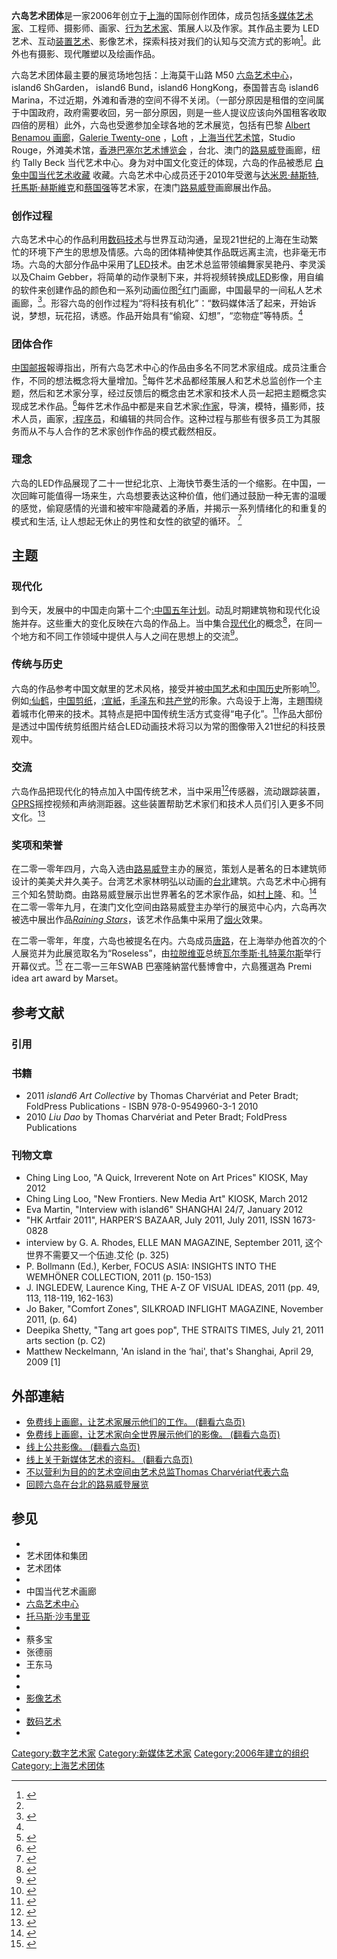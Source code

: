 {{mergeto|六島藝術中心}}
{{Infobox artist
|bgcolour      = #6495ED
|name          = 六岛艺术团体
|image         = Calligraphy 六島.svg
|caption       = 六岛艺术团体
|imagesize     = 200px
|birthname     = {{CHN}}[[上海|上海]]
|birthdate     = {{Birth date|2006|04|01}}
|deathdate     = 
|deathplace    = 
|nationality   = {{PRC}}
|field         = {{tsl|en|Electronic Art|电子艺术}}, [[数字艺术|数码艺术]], {{tsl|en|New media art|多媒体艺术}}
|Years_active  = 2006 - 现今
|works         = 
|patrons       = 
|influenced by = {{tsl|en|Jon Kessler|Jon Kessler}}, {{tsl|en|Garry Hill|Garry Hill}}, {{tsl|en|Jenny Holzer|Jenny Holzer}}, {{tsl|en|Ken Rinaldo|Ken Rinaldo}}
|awards        = 
}}

'''六岛艺术团体'''是一家2006年创立于[[上海|上海]]的国际{{tsl|en|Electronic art|电子艺术}}创作团体，成员包括[[多媒体|多媒体艺术家]]、工程师、摄影师、画家、[[:行为艺术|行为艺术家]]、策展人以及作家。其作品主要为 LED 艺术、互动[[:裝置藝術|装置艺术]]、影像艺术，探索科技对我们的认知与交流方式的影响<ref name="#1">{{cite web |first=Sebastian |last=Campion |title=What you buy is almost what you get |url=http://www.guerrilla-innovation.com/archives/2005/02/000313.php |date=February 15, 2005 |accessdate=2009-05-05 |archive-date=2019-05-13 |archive-url=https://web.archive.org/web/20190513041057/http://www.guerrilla-innovation.com/archives/2005/02/000313.php |dead-url=no }}</ref>。此外也有摄影、现代雕塑以及绘画作品。

六岛艺术团体最主要的展览场地包括：上海莫干山路 M50 [[六岛艺术中心|六岛艺术中心]]，island6 ShGarden， island6 Bund，island6 HongKong，泰国普吉岛 island6 Marina，不过近期，外滩和香港的空间不得不关闭。（一部分原因是租借的空间属于中国政府，政府需要收回，另一部分原因，则是一些人提议应该向外国租客收取四倍的房租）此外，六岛也受邀参加全球各地的艺术展览，包括有巴黎 [http://www.benamou.net Albert Benamou 画廊]{{Wayback|url=http://www.benamou.net/ |date=20190617054531 }}，[http://www.galerietwentyone.com/ Galerie Twenty-one] {{Wayback|url=http://www.galerietwentyone.com/ |date=20201031223104 }}，[http://www.loftparis.net/  Loft] {{Wayback|url=http://www.loftparis.net/ |date=20120116222152 }}，[http://www.mocashanghai.org/ 上海当代艺术馆]{{Wayback|url=http://www.mocashanghai.org/ |date=20110425045841 }}，Studio Rouge，外滩美术馆，[https://www.artbasel.com/zh-CN/Hong-Kong/ 香港巴塞尔艺术博览会] {{Wayback|url=https://www.artbasel.com/zh-CN/Hong-Kong/ |date=20150630003940 }}，台北、澳门的[[路易威登|路易威登]]画廊，纽约 Tally Beck 当代艺术中心。身为对中国文化变迁的体现，六岛的作品被悉尼 [http://www.whiterabbitcollection.org/ 白兔中国当代艺术收藏] {{Wayback|url=http://www.whiterabbitcollection.org/ |date=20201214173626 }}收藏。六岛艺术中心成员还于2010年受邀与[[达米恩·赫斯特|达米恩·赫斯特]], [[托馬斯·赫斯維克|托馬斯·赫斯維克]]和[[蔡国强|蔡国强]]等艺术家，在澳门[[路易威登|路易威登]]画廊展出作品。

===创作过程===
六岛艺术中心的作品利用[[:数字电路|数码技术]]与世界互动沟通，呈现21世纪的上海在生动繁忙的环境下产生的思想及情感。六岛的团体精神使其作品既远离主流，也非毫无市场。六岛的大部分作品中采用了[[:發光二極管|LED]]技术。由艺术总监带领编舞家吴艳丹、李灵溪以及Chaim Gebber，将简单的动作录制下来，并将视频转换成[[:發光二極管|LED]]影像，用自编的软件来创建作品的颜色和一系列动画位图<ref name="#1"/>红门画廊，中国最早的一间私人艺术画廊，<ref name="RedGateGallery">{{cite web |title = Red Gate Gallery profile on island6 and Liu Dao |url = http://www.redgategallery.com/artists/island-6-gallery/island-6-essay |accessdate = 2010-11-30 |archive-date = 2016-03-13 |archive-url = https://web.archive.org/web/20160313054129/http://redgategallery.com/artists/island-6-gallery/island-6-essay |dead-url = no }}</ref>。形容六岛的创作过程为“将科技有机化”：“数码媒体活了起来，开始诉说，梦想，玩花招，诱惑。作品开始具有“偷窥、幻想”，“恋物症”等特质。<ref name="RedGateGallery"/>

===团体合作===
[[:英文中国邮报|中国邮报]]報導指出，所有六岛艺术中心的作品由多名不同艺术家组成。成员注重合作，不同的想法概念将大量增加。<ref>{{cite web |journal=The China Post |title=The fantastic light at Louis Vuitton |url=http://www.chinapost.com.tw/art/arts/2010/04/07/251505/p1/The-fantastic.htm |date=2010-04-07 |accessdate=2010-05-17 |archive-date=2017-06-29 |archive-url=https://web.archive.org/web/20170629082200/http://www.chinapost.com.tw/art/arts/2010/04/07/251505/p1/the-fantastic.htm |dead-url=no }}</ref>每件艺术品都经策展人和艺术总监创作一个主题，然后和艺术家分享，经过反馈后的概念由艺术家和技术人员一起把主题概念实现成艺术作品。<ref>{{cite news |title=The future was in their hands |last=Muzyczka |first=Nick |date=October 20, 2010 |journal=The Global Times, Culture Section |page=6}}</ref>每件艺术作品中都是来自艺术家[[:作家|:作家]]，导演，模特，攝影师，技术人员，画家，[[:程序员|:程序员]]，{{tsl|en|Choreography|编舞家}}和编辑的共同合作。这种过程与那些有很多员工为其服务而从不与人合作的艺术家创作作品的模式截然相反。

===理念===
六岛的LED作品展现了二十一世纪北京、上海快节奏生活的一个缩影。在中国，一次回眸可能值得一场来生，六岛想要表达这种价值，他们通过鼓励一种无害的温暖的感觉，偷窥感情的光谱和被牢牢隐藏着的矛盾，并揭示一系列情绪化的和重复的模式和生活, 让人想起无休止的男性和女性的欲望的循环。
<ref>{{cite web |title=Liu Dao Collective |author=R. A. Suri |url=http://www.island6.org/downloads/LiuDao.pdf |date=December 18, 2009 |accessdate=2010-05-17 |deadurl=yes |archiveurl=https://web.archive.org/web/20100326112923/http://www.island6.org/downloads/LiuDao.pdf |archivedate=2010-03-26 }}</ref>

==主题==
===现代化===
到今天，发展中的中国走向第十二个[[:中国五年计划|:中国五年计划]]。动乱时期建筑物和现代化设施并存。这些重大的变化反映在六岛的作品上。当中集合[[:现代化|现代化]]的概念<ref>{{cite web |author = The World Bank |title = Urban Development and China |url = http://web.worldbank.org/WBSITE/EXTERNAL/COUNTRIES/EASTASIAPACIFICEXT/EXTEAPREGTOPURBDEV/0,,contentMDK:20456117~menuPK:604383~pagePK:34004173~piPK:34003707~theSitePK:573913,00.html |accessdate = 2010-05-05 |archive-date = 2011-06-11 |archive-url = https://web.archive.org/web/20110611220606/http://web.worldbank.org/WBSITE/EXTERNAL/COUNTRIES/EASTASIAPACIFICEXT/EXTEAPREGTOPURBDEV/0,,contentMDK:20456117~menuPK:604383~pagePK:34004173~piPK:34003707~theSitePK:573913,00.html |dead-url = no }}</ref>，在同一个地方和不同工作领域中提供人与人之间在思想上的交流<ref>{{cite web |title=Getting it Right: Financing Urban Development in China |author=Prof. Richard M. Bird |url=http://unpan1.un.org/intradoc/groups/public/documents/IBFD/UNPAN019990.pdf |date=2005-04-05 |work=Asia-Pacific Tax Bulletin |accessdate=2010-05-05 }}{{dead link|date=2017年11月 |bot=InternetArchiveBot |fix-attempted=yes }}</ref>。

=== 传统与历史 ===
六岛的作品参考中国文献里的艺术风格，接受并被[[中国美术史|中国艺术]]和[[中国历史|中国历史]]所影响<ref>{{cite web |author=The Gallery of China |title=Chinese Paintings Crane Meanings |url=http://www.the-gallery-of-china.com/chinese-paintings-crane-info.html |accessdate=2010-05-05 |archive-url=https://web.archive.org/web/20100118164130/http://www.the-gallery-of-china.com/chinese-paintings-crane-info.html |archive-date=2010-01-18 |dead-url=yes }}</ref>。例如[[:仙鹤|:仙鹤]]，[[:剪纸|中国剪纸]]，[[:宣紙|:宣紙]]，[[:毛泽东思想|毛泽东]]和[[:共產主义|共产党]]的形象。六岛设于上海，主題围绕着城市化帶来的技术。其特点是把中国传统生活方式变得“电子化”。<ref>{{cite news |title = Collectively Gazing into the Abyss |last=Muzyczka |first=Nick |date=May 14, 2010 |journal=The Global Times, Culture Section |page=6}}</ref>作品大部份是透过中国传统剪纸图片结合LED动画技术将习以为常的图像带入21世纪的科技景观中。

=== 交流 ===
六岛作品把现代化的特点加入中国传统艺术，当中采用<ref>{{cite web |author=Michelle Ong |title=Absolute 0:00 at island6 Arts Center |url=http://www.cityweekend.com.cn/shanghai/articles/blogs-shanghai/art-affairs/the-exhibit-everyones-talking-about-absolute-000/ |accessdate=2010-10-25 |archive-date=2010-08-04 |archive-url=https://web.archive.org/web/20100804020718/http://www.cityweekend.com.cn/shanghai/articles/blogs-shanghai/art-affairs/the-exhibit-everyones-talking-about-absolute-000/ |dead-url=yes }}</ref>传感器，流动跟踪装置，[[GPRS|GPRS]]摇控视频和声纳测距器。这些装置帮助艺术家们和技术人员们引入更多不同文化。<ref>{{cite web |author=Saatchi Gallery Online |title=Profile on Liu Dao |url=http://www.saatchi-gallery.co.uk/yourgallery/artist_profile//107086.html |accessdate=2010-05-05 |archive-date=2020-03-15 |archive-url=https://web.archive.org/web/20200315224042/https://www.saatchigallery.com/404error.htm |dead-url=yes }}</ref>

=== 奖项和荣誉 ===
在二零一零年四月，六岛入选由[[路易威登|路易威登]]主办的展览，策划人是著名的日本建筑师设计的美美犬井久美子。台湾艺术家林明弘以动画的[[台北|台北]]建筑。六岛艺术中心拥有三个知名赞助商。由路易威登展示出世界著名的艺术家作品，如[[村上隆|村上隆]]、{{link-en|斯蒂芬·施普魯斯|Stephen Sprouse}}和{{link-en|理查德·普林斯|Richard Prince}}。<ref>{{cite web |title = Louis Vuitton's Taiwan Artspace: One of Three Taiwan |url = http://udn.com/NEWS/FASHION/FAS1/5510727.shtml |language = zh |accessdate = 2010-11-30 |archive-date = 2010-04-05 |archive-url = https://web.archive.org/web/20100405084920/http://udn.com/NEWS/FASHION/FAS1/5510727.shtml |dead-url = no }}</ref> <br>在二零一零年九月，在澳门文化空间由路易威登主办举行的展览中心内，六岛再次被选中展出作品[http://www.macauart.net/News/ContentE.asp?region=L&id=163139/ ''Raining Stars'']{{dead link|date=2017年11月 |bot=InternetArchiveBot |fix-attempted=yes }}，该艺术作品集中采用了[[烟火|烟火]]效果。

在二零一零年，年度{{tsl|en|Sovereign Art Foundation|杰出亚洲艺术奖}}，六岛也被提名在内。六岛成员[[唐路|唐路]]，在上海举办他首次的个人展览并为此展览取名为“Roseless”，由[[拉脱维亚|拉脱维亚]]总统[[瓦尔季斯·扎特莱尔斯|瓦尔季斯·扎特莱尔斯]]举行开幕仪式。<ref>{{cite web |title=A visit to a Gallery Established by Latvian Art Curator |url=http://www.president.lv/pk/content/?cat_id=605&art_id=16226 |deadurl=yes |archiveurl=https://web.archive.org/web/20100918235424/http://www.president.lv/pk/content/?cat_id=605 |archivedate=2010-09-18 |accessdate=2010-11-30 }}</ref> 在二零一三年SWAB 巴塞隆納當代藝博會中，六島獲選為 Premi idea art award by Marset。

== 参考文献 ==
=== 引用 ===
{{Reflist|2}}

=== 书籍 ===
* 2011 ''island6 Art Collective'' by Thomas Charvériat and Peter Bradt; FoldPress Publications - ISBN 978-0-9549960-3-1 2010
* 2010 ''Liu Dao'' by Thomas Charvériat and Peter Bradt; FoldPress Publications

=== 刊物文章 ===
* Ching Ling Loo, "A Quick, Irreverent Note on Art Prices" KIOSK, May 2012
* Ching Ling Loo, "New Frontiers. New Media Art" KIOSK, March 2012
* Eva Martin, "Interview with island6" SHANGHAI 24/7, January 2012
* "HK Artfair 2011", HARPER’S BAZAAR, July 2011, July 2011, ISSN 1673-0828
* interview by G. A. Rhodes, ELLE MAN MAGAZINE, September 2011, 这个世界不需要又一个伍迪.艾伦 (p. 325)
* P. Bollmann (Ed.), Kerber, FOCUS ASIA: INSIGHTS INTO THE WEMHÖNER COLLECTION, 2011 (p. 150-153)
* J. INGLEDEW, Laurence King, THE A-Z OF VISUAL IDEAS, 2011 (pp. 49, 113, 118-119, 162-163)
* Jo Baker, "Comfort Zones", SILKROAD INFLIGHT MAGAZINE, November 2011, (p. 64)
* Deepika Shetty, "Tang art goes pop", THE STRAITS TIMES, July 21, 2011 arts section (p. C2)
* Matthew Neckelmann, 'An island in the ‘hai', that's Shanghai, April 29, 2009 [1]

== 外部連結 ==
{{Sisterlinks}}
*[http://www.saatchi-gallery.co.uk/yourgallery/artist_profile/a/107086.html 免费线上画廊，让艺术家展示他们的工作。 (翻看六岛页)]
*[http://video.saatchigallery.com/artist/profile/32924/Liu+Dao/LiuDao.html 免费线上画廊，让艺术家向全世界展示他们的影像。 (翻看六岛页)]{{dead link|date=2017年11月 |bot=InternetArchiveBot |fix-attempted=yes }}
*[http://www.vimeo.com/liudao/ 线上公共影像。 (翻看六岛页)] {{Wayback|url=http://www.vimeo.com/liudao/ |date=20160121203913 }}
*[https://web.archive.org/web/20101213203116/http://www.rhizome.org/profile.php?1045689 线上关于新媒体艺术的资料。 (翻看六岛页)]
*[http://www.island6.org/LiuDao_info.html 不以营利为目的的艺术空间由艺术总监Thomas Charvériat代表六岛]{{Wayback|url=http://www.island6.org/LiuDao_info.html |date=20100202161242 }}
*[http://www.chinapost.com.tw/art/arts/2010/04/07/251505/p1/The-fantastic.htm 回顾六岛在台北的路易威登展览] {{Wayback|url=http://www.chinapost.com.tw/art/arts/2010/04/07/251505/p1/The-fantastic.htm |date=20170629082200 }}

== 参见 ==
*{{tsl|en|Artist-run centres|艺术家运行中心}}
*艺术团体和集团
*艺术团体
*{{tsl|en|Arts centres|艺术中心}}
*中国当代艺术画廊
*[[六岛艺术中心|六岛艺术中心]]
*[[托马斯·沙韦里亚|托马斯·沙韦里亚]]
*{{tsl|en|Rose Tang|唐罗丝}}
*蔡多宝
*张德丽
*王东马
*{{tsl|en|New media art|新媒体艺术}}
*{{tsl|en|interactive art|互动艺术}}
*[[影像艺术|影像艺术]]
*{{tsl|en|Electronic art|电子艺术}}
*[[数字艺术|数码艺术]]
*{{tsl|en|LED art|LED艺术}}

{{DEFAULTSORT:Island6}}
[[Category:数字艺术家|Category:数字艺术家]]
[[Category:新媒体艺术家|Category:新媒体艺术家]]
[[Category:2006年建立的组织|Category:2006年建立的组织]]
[[Category:上海艺术团体|Category:上海艺术团体]]